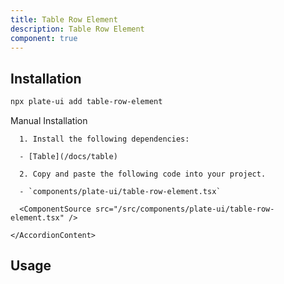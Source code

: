 ```yaml
---
title: Table Row Element
description: Table Row Element
component: true
---
```


[//]: # (<ComponentExample src="/src/components/examples/PlaygroundDemo.tsx">)
[//]: # (  <PlaygroundDemo />)
[//]: # (</ComponentExample>)

## Installation

```bash
npx plate-ui add table-row-element
```

<Accordion type="single" collapsible>
  <AccordionItem value="manual-installation">
    <AccordionTrigger>Manual Installation</AccordionTrigger>
    <AccordionContent>

      1. Install the following dependencies:

      - [Table](/docs/table)

      2. Copy and paste the following code into your project.

      - `components/plate-ui/table-row-element.tsx`

      <ComponentSource src="/src/components/plate-ui/table-row-element.tsx" />

    </AccordionContent>

  </AccordionItem>
</Accordion>

## Usage

```tsx
```

```tsx
```